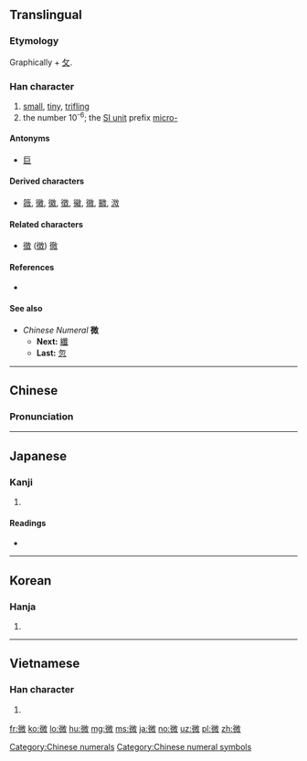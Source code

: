 {{also|徵|徴}}
==Translingual==

===Etymology===
{{Han compound|彳|𢼸|c1=s|c2=p|ls=psc}}

Graphically {{Han compound|彳|山|兀}} + [[攵]].

===Han character===
{{Han char|rn=60|rad=彳|as=10|sn=13|four=28240|canj=HOUNK,HOUUK|ids=⿰彳𢼸}}

# [[small]], [[tiny]], [[trifling]]
# the number 10<sup>-6</sup>; the [[Appendix:SI units|SI unit]] prefix [[micro-]]

====Antonyms====
* [[巨]]

====Derived characters====
* [[䉠]], [[黴]], [[徽]], [[徵]], [[鰴]], [[幑]], [[覹]], [[溦]]

====Related characters====
* [[徵]] ([[徴]]) [[徹]] <!-- Other 彳 + X + 攵 -->

====References====
* {{Han ref|kx=0370.120|dkj=10203|dj=0696.150|hdz=20837.100|uh=5FAE|ud=24494|bh=B74C|bd=46924}}

====See also====
* ''Chinese Numeral'' '''微'''
** '''Next:''' [[纖]]
** '''Last:''' [[忽]]

[[Category:Chinese numerals]]
[[Category:Chinese numeral symbols]]

----

==Chinese==
{{zh-forms}}

===Pronunciation===
{{zh-pron
|m=wēi
|c=mei4
|mn=bî/bui
|mc=y
|oc=y
|ma=
|cat=a,num,pref
}}

----

==Japanese==

===Kanji===
{{ja-kanji|grade=c|rs=彳10}}

# {{defn|lang=ja|sort=彳10}}

====Readings====
* {{ja-readings|goon=[[み]] (mi)|kanon=[[び]] (bi)|kun=[[ちいさい]] (chiisai), [[かすか]] (kasuka), [[わずか]] (wazuka)}}

----

==Korean==

===Hanja===
{{ko-hanja|hangeul=미|eumhun=|rv=mi|mr=mi|y=mi}}

# {{defn|lang=ko|sort=彳10}}

----

==Vietnamese==

===Han character===
{{vi-hantu|[[vi]]|rs=彳10}}

# {{defn|lang=vi|sort=彳10}}

[[fr:微]]
[[ko:微]]
[[lo:微]]
[[hu:微]]
[[mg:微]]
[[ms:微]]
[[ja:微]]
[[no:微]]
[[uz:微]]
[[pl:微]]
[[zh:微]]